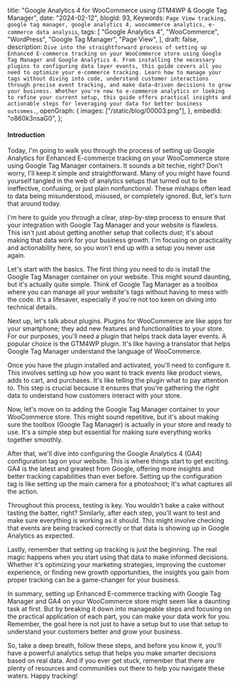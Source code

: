  title: "Google Analytics 4 for WooCommerce using GTM4WP & Google Tag Manager",
 date: "2024-02-12",
 blogId: 93,
 Keywords: `Page View tracking, google tag manager, google analytics 4, woocommerce analytics, e-commerce data analysis`,
 tags: [
  "Google Analytics 4",
  "WooCommerce",
  "WordPress",
  "Google Tag Manager",
  "Page View",
 ],
 draft: false,
 description: `Dive into the straightforward process of setting up Enhanced E-commerce tracking on your WooCommerce store using Google Tag Manager and Google Analytics 4. From installing the necessary plugins to configuring data layer events, this guide covers all you need to optimize your e-commerce tracking. Learn how to manage your tags without diving into code, understand customer interactions through precise event tracking, and make data-driven decisions to grow your business. Whether you're new to e-commerce analytics or looking to refine your current setup, this guide offers practical insights and actionable steps for leveraging your data for better business outcomes.`,
 openGraph: {
  images: ["/static/blog/00003.png"],
 },
 embedId: "o860k3nsaG0",
};

<BlogHeader metadata={metadata} />

#### Introduction

Today, I'm going to walk you through the process of setting up Google Analytics for Enhanced E-commerce tracking on your WooCommerce store using Google Tag Manager containers. It sounds a bit techie, right? Don't worry, I'll keep it simple and straightforward. Many of you might have found yourself tangled in the web of analytics setups that turned out to be ineffective, confusing, or just plain nonfunctional. These mishaps often lead to data being misunderstood, misused, or completely ignored. But, let's turn that around today.

<YoutubeEmbed embedId={metadata.embedId} />

I'm here to guide you through a clear, step-by-step process to ensure that your integration
with Google Tag Manager and your website is flawless. This isn't just about getting
another setup that collects dust; it's about making that data work for your business
growth. I'm focusing on practicality and actionability here, so you won't end up
with a setup you never use again.

Let's start with the basics. The first thing you need to do is install the Google Tag Manager container on your website. This might sound daunting, but it's actually quite simple. Think of Google Tag Manager as a toolbox where you can manage all your website's tags without having to mess with the code. It's a lifesaver, especially if you're not too keen on diving into technical details.

Next up, let's talk about plugins. Plugins for WooCommerce are like apps for your smartphone; they add new features and functionalities to your store. For our purposes, you'll need a plugin that helps track data layer events. A popular choice is the GTM4WP plugin. It's like having a translator that helps Google Tag Manager understand the language of WooCommerce.

Once you have the plugin installed and activated, you'll need to configure it. This involves setting up how you want to track events like product views, adds to cart, and purchases. It's like telling the plugin what to pay attention to. This step is crucial because it ensures that you're gathering the right data to understand how customers interact with your store.

Now, let's move on to adding the Google Tag Manager container to your WooCommerce store. This might sound repetitive, but it's about making sure the toolbox (Google Tag Manager) is actually in your store and ready to use. It's a simple step but essential for making sure everything works together smoothly.

After that, we'll dive into configuring the Google Analytics 4 (GA4) configuration tag on your website. This is where things start to get exciting. GA4 is the latest and greatest from Google, offering more insights and better tracking capabilities than ever before. Setting up the configuration tag is like setting up the main camera for a photoshoot; it's what captures all the action.

Throughout this process, testing is key. You wouldn't bake a cake without tasting the batter, right? Similarly, after each step, you'll want to test and make sure everything is working as it should. This might involve checking that events are being tracked correctly or that data is showing up in Google Analytics as expected.

Lastly, remember that setting up tracking is just the beginning. The real magic happens when you start using that data to make informed decisions. Whether it's optimizing your marketing strategies, improving the customer experience, or finding new growth opportunities, the insights you gain from proper tracking can be a game-changer for your business.

In summary, setting up Enhanced E-commerce tracking with Google Tag Manager and GA4 on your WooCommerce store might seem like a daunting task at first. But by breaking it down into manageable steps and focusing on the practical application of each part, you can make your data work for you. Remember, the goal here is not just to have a setup but to use that setup to understand your customers better and grow your business.

So, take a deep breath, follow these steps, and before you know it, you'll have a powerful analytics setup that helps you make smarter decisions based on real data. And if you ever get stuck, remember that there are plenty of resources and communities out there to help you navigate these waters. Happy tracking!
